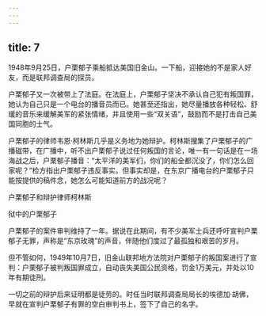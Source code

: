 ```yaml
---
---
---
```

title: 7
---



1948年9月25日，户栗郁子乘船抵达美国旧金山。一下船，迎接她的不是家人好友，而是联邦调查局的探员。

户栗郁子又一次被带上了法庭。在法庭上，户栗郁子坚决不承认自己犯有叛国罪，她认为自己只是一个电台的播音员而已。她甚至还指出，她尽量播放各种轻松、舒缓的音乐来缓解美军的紧张情绪，并且使用一些“双关语”，鼓励而不是打击自己美国同胞的士气。

户栗郁子的律师韦恩·柯林斯几乎是义务地为她辩护。柯林斯搜集了户栗郁子的广播磁带，在广播中，听不出户栗郁子说过任何叛国的言论，唯一有一句话是在一场海战之后，户栗郁子播音：“太平洋的美军们，你们的船全都沉没了，你们怎么回家呢？”检方指出户栗郁子违反事实。但事实却是，在东京广播电台的户栗郁子只能按提供的稿件念，她怎么可能知道前方的战况呢？

户栗郁子和辩护律师柯林斯



狱中的户栗郁子



户栗郁子的案件审判维持了一年。据说在此期间，有不少美军士兵还呼吁宣判户栗郁子无罪，声称是“东京玫瑰”的声音，伴随他们度过了最孤独和艰苦的岁月。

但不管如何，1949年10月7日，旧金山联邦地方法院对户栗郁子的叛国案进行了宣判：户栗郁子被判叛国罪成立，自动丧失美国公民资格，罚金1万美元，并处以10年有期徒刑。

一切之前的辩护后来证明都是徒劳的。时任当时联邦调查局局长的埃德加·胡佛，早就在宣判户栗郁子有罪的空白审判书上，签下了自己的名字。